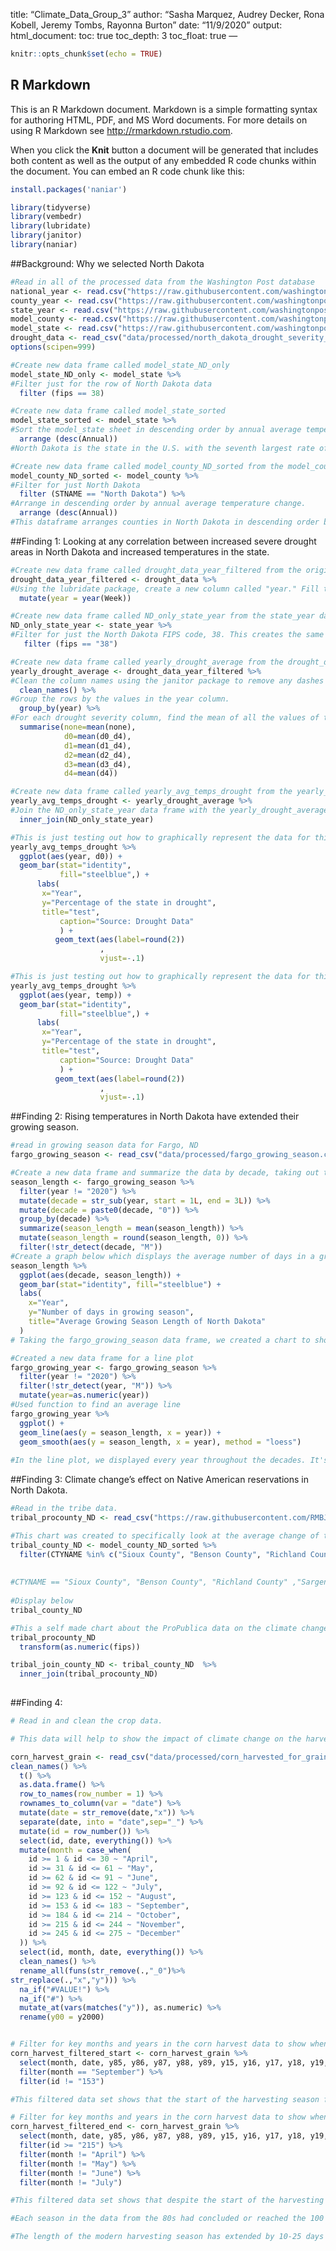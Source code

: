 title: "Climate_Data_Group_3"
author: "Sasha Marquez, Audrey Decker, Rona Kobell, Jeremy Tombs, Rayonna Burton"
date: "11/9/2020"
output:
  html_document:
    toc: true
    toc_depth: 3
    toc_float: true
---

```r
knitr::opts_chunk$set(echo = TRUE)
```

## R Markdown

This is an R Markdown document. Markdown is a simple formatting syntax for authoring HTML, PDF, and MS Word documents. For more details on using R Markdown see <http://rmarkdown.rstudio.com>.

When you click the **Knit** button a document will be generated that includes both content as well as the output of any embedded R code chunks within the document. You can embed an R code chunk like this:
```r
install.packages('naniar')

```

```r
library(tidyverse)
library(vembedr)
library(lubridate)
library(janitor)
library(naniar)
```

##Background: Why we selected North Dakota

```r
#Read in all of the processed data from the Washington Post database
national_year <- read.csv("https://raw.githubusercontent.com/washingtonpost/data-2C-beyond-the-limit-usa/main/data/processed/climdiv_national_year.csv")
county_year <- read.csv("https://raw.githubusercontent.com/washingtonpost/data-2C-beyond-the-limit-usa/main/data/processed/climdiv_county_year.csv")
state_year <- read.csv("https://raw.githubusercontent.com/washingtonpost/data-2C-beyond-the-limit-usa/main/data/processed/climdiv_state_year.csv")
model_county <- read.csv("https://raw.githubusercontent.com/washingtonpost/data-2C-beyond-the-limit-usa/main/data/processed/model_county.csv")
model_state <- read.csv("https://raw.githubusercontent.com/washingtonpost/data-2C-beyond-the-limit-usa/main/data/processed/model_state.csv")
drought_data <- read_csv("data/processed/north_dakota_drought_severity_data.csv")
options(scipen=999)
```

```r
#Create new data frame called model_state_ND_only
model_state_ND_only <- model_state %>%
#Filter just for the row of North Dakota data  
  filter (fips == 38) 
```

```r
#Create new data frame called model_state_sorted
model_state_sorted <- model_state %>%
#Sort the model_state sheet in descending order by annual average temperature change  
  arrange (desc(Annual))
#North Dakota is the state in the U.S. with the seventh largest rate of annual average temperature change. Each of the states with larger change are confined to one region: New England and the mid-Atlantic. North Dakota stands out as the first state on the list not in that region, but rather much closer to the Pacific coast. Some questions emerge: how does the high rate of temperature change affect crops grown in the state? How does the high rate of temperature change affect the growing season for agriculture in the state? Are there any correlated phenomena (ie. drought, rainfall, weather conditions, etc) that can be observed as a result of the high rate of temperature change? Why is the average annual temperature change in North Dakota more comparable to states in New England rather than other states around North Dakota?
```

```r
#Create new data frame called model_county_ND_sorted from the model_county data frame
model_county_ND_sorted <- model_county %>%
#Filter for just North Dakota  
  filter (STNAME == "North Dakota") %>%
#Arrange in descending order by annual average temperature change.  
  arrange (desc(Annual))
#This dataframe arranges counties in North Dakota in descending order by average annual temperature change. The top five counties listed are all in the northernmost part of the state, which poses some questions about what the agriculture is like there, what the terrain is like, what the population and industry is like, and how these are all affected by rising temperatures. Additionally, all top 5 counties have had average annual temperature increases of at least .31 degrees higher than the state average.
```


##Finding 1: Looking at any correlation between increased severe drought areas in North Dakota and increased temperatures in the state.
```r
#Create new data frame called drought_data_year_filtered from the original drought_data data frame. 
drought_data_year_filtered <- drought_data %>%
#Using the lubridate package, create a new column called "year." Fill that column with the years from the dates in the "Week" column.  
  mutate(year = year(Week))
```

```r
#Create new data frame called ND_only_state_year from the state_year data frame.
ND_only_state_year <- state_year %>%
#Filter for just the North Dakota FIPS code, 38. This creates the same data frame as state_year but includes only the rows pertaining to North Dakota.  
   filter (fips == "38")
```

```r
#Create new data frame called yearly_drought_average from the drought_data_year_filtered data frame,
yearly_drought_average <- drought_data_year_filtered %>%
#Clean the column names using the janitor package to remove any dashes and capital letters.  
  clean_names() %>%
#Group the rows by the values in the year column.  
  group_by(year) %>%
#For each drought severity column, find the mean of all the values of the weeks in that year. This way, when there's only one row per year, there will be an average of all 52 weeks' data in the row for the year.
  summarise(none=mean(none),
            d0=mean(d0_d4),
            d1=mean(d1_d4),
            d2=mean(d2_d4),
            d3=mean(d3_d4),
            d4=mean(d4))
```

```r
#Create new data frame called yearly_avg_temps_drought from the yearly_drought_average data frame.
yearly_avg_temps_drought <- yearly_drought_average %>%
#Join the ND_only_state_year data frame with the yearly_drought_average data frame. This will combine the two based on the column they have in common, year. It also eliminates any rows of years that are not common between the two data frames. This was important for ND_only_state_year, because the data frame listed every year from 1895, for which we did not have drought data for.
  inner_join(ND_only_state_year)
```

```r
#This is just testing out how to graphically represent the data for this finding. 
yearly_avg_temps_drought %>%
  ggplot(aes(year, d0)) +
  geom_bar(stat="identity",
           fill="steelblue",) +
      labs(
       x="Year",
       y="Percentage of the state in drought",
       title="test",
           caption="Source: Drought Data"
           ) +
          geom_text(aes(label=round(2))
                    ,
                    vjust=-.1)
```

```r
#This is just testing out how to graphically represent the data for this finding. 
yearly_avg_temps_drought %>%
  ggplot(aes(year, temp)) +
  geom_bar(stat="identity",
           fill="steelblue",) +
      labs(
       x="Year",
       y="Percentage of the state in drought",
       title="test",
           caption="Source: Drought Data"
           ) +
          geom_text(aes(label=round(2))
                    ,
                    vjust=-.1)
```

##Finding 2: Rising temperatures in North Dakota have extended their growing season.

```r
#read in growing season data for Fargo, ND
fargo_growing_season <- read_csv("data/processed/fargo_growing_season.csv")
```

```r
#Create a new data frame and summarize the data by decade, taking out the min/max and 2020
season_length <- fargo_growing_season %>%
  filter(year != "2020") %>%
  mutate(decade = str_sub(year, start = 1L, end = 3L)) %>%
  mutate(decade = paste0(decade, "0")) %>%
  group_by(decade) %>%
  summarize(season_length = mean(season_length)) %>%
  mutate(season_length = round(season_length, 0)) %>%
  filter(!str_detect(decade, "M"))
#Create a graph below which displays the average number of days in a growing season by decade
season_length %>%
  ggplot(aes(decade, season_length)) +
  geom_bar(stat="identity", fill="steelblue") +
  labs(
    x="Year",
    y="Number of days in growing season",
    title="Average Growing Season Length of North Dakota"
  )
# Taking the fargo_growing_season data frame, we created a chart to show that from 1881 to 2020, there has been a general, upward trend of longer growing seasons. Since there are so many years, we grouped them by decades. The general progression of the data is an increased length of the growing season, which connects to the general trend of warming temperatures. This has had a positive impact on agriculture in ND because farmers have a longer time frame to grow crops. 
```

```r
#Created a new data frame for a line plot
fargo_growing_year <- fargo_growing_season %>%
  filter(year != "2020") %>%
  filter(!str_detect(year, "M")) %>%
  mutate(year=as.numeric(year))
#Used function to find an average line
fargo_growing_year %>%
  ggplot() + 
  geom_line(aes(y = season_length, x = year)) +
  geom_smooth(aes(y = season_length, x = year), method = "loess")
  
#In the line plot, we displayed every year throughout the decades. It's clear that there are outliers and the trend isn't straight up. Due to weather fluctuations, there are going to be years that are lower and higher. However, looking at the average line, the growing season in North Dakota has increased. The growing season lengthened during this period by 32 days - over a month. 
```

##Finding 3: Climate change's effect on Native American reservations in North Dakota.

```r
#Read in the tribe data.
tribal_procounty_ND <- read_csv("https://raw.githubusercontent.com/RMBJernigan/rmbj_Jour772Data/master/Group%20Project%202/data-2C-beyond-the-limit-usa-main/data/processed/tribal_data.csv")
```

```r
#This chart was created to specifically look at the average change of temperature in the counties that have tribes or nations on the land
tribal_county_ND <- model_county_ND_sorted %>%
  filter(CTYNAME %in% c("Sioux County", "Benson County", "Richland County" ,"Sargent County","Grant County","McLean County", " Mountrail County", "Dunn County", "McKenzie County", "Mercer County", "Ward County", "Rolette County" ))
  
  
#CTYNAME == "Sioux County", "Benson County", "Richland County" ,"Sargent County","Grant County","McLean County", " Mountrail County", "Dunn County", "McKenzie County", "Mercer County", "Ward County", "Rolette County")
 
#Display below
tribal_county_ND
```

```r
#This a self made chart about the ProPublica data on the climate change of the different counties around the state. It analysis the rises of the different subs of the data. This is before doing an innerjoin
tribal_procounty_ND 
  transform(as.numeric(fips))
```

```r
tribal_join_county_ND <- tribal_county_ND  %>%
  inner_join(tribal_procounty_ND)
 
```

##Finding 4: 
```r
# Read in and clean the crop data.

# This data will help to show the impact of climate change on the harvesting seasons of individual crops. In this finding, we will be looking at the change in the harvesting seasons for corn that is harvested for grain only, not chopped for silage. 

corn_harvest_grain <- read_csv("data/processed/corn_harvested_for_grain.csv") %>%
clean_names() %>%
  t() %>%
  as.data.frame() %>%
  row_to_names(row_number = 1) %>%
  rownames_to_column(var = "date") %>%
  mutate(date = str_remove(date,"x")) %>%
  separate(date, into = "date",sep="_") %>%
  mutate(id = row_number()) %>%
  select(id, date, everything()) %>%
  mutate(month = case_when(
    id >= 1 & id <= 30 ~ "April",
    id >= 31 & id <= 61 ~ "May",
    id >= 62 & id <= 91 ~ "June",
    id >= 92 & id <= 122 ~ "July",
    id >= 123 & id <= 152 ~ "August",
    id >= 153 & id <= 183 ~ "September",
    id >= 184 & id <= 214 ~ "October",
    id >= 215 & id <= 244 ~ "November",
    id >= 245 & id <= 275 ~ "December"
  )) %>%
  select(id, month, date, everything()) %>%
  clean_names() %>%
  rename_all(funs(str_remove(.,"_0")%>%
str_replace(.,"x","y"))) %>%
  na_if("#VALUE!") %>%
  na_if("#") %>%
  mutate_at(vars(matches("y")), as.numeric) %>%
  rename(y00 = y2000)



```

```r
# Filter for key months and years in the corn harvest data to show when the seasons have started from 2015-2020 as compared to 1985-89.
corn_harvest_filtered_start <- corn_harvest_grain %>%
  select(month, date, y85, y86, y87, y88, y89, y15, y16, y17, y18, y19, y20, id) %>%
  filter(month == "September") %>%
  filter(id != "153")

#This filtered data set shows that the start of the harvesting season for corn has remained largely unchanged from the 1980s to the present. It generally starts within the same 20-day window, between September 10 and September 30, each year.
```

```r
# Filter for key months and years in the corn harvest data to show when the seasons have ended during the past 5 years (2015-2020) as compared to 1985-89.
corn_harvest_filtered_end <- corn_harvest_grain %>%
  select(month, date, y85, y86, y87, y88, y89, y15, y16, y17, y18, y19, y20, id) %>%
  filter(id >= "215") %>%
  filter(month != "April") %>%
  filter(month != "May") %>%
  filter(month != "June") %>%
  filter(month != "July")

#This filtered data set shows that despite the start of the harvesting seasons being the same over time, there has been significant change in when those seasons end from the 1980s to now. 

#Each season in the data from the 80s had concluded or reached the 100 percent mark by November 12. From 2015 to 2020, no seasons had concluded by that point and only one harvesting season had reached the threshold of 95 percent.

#The length of the modern harvesting season has extended by 10-25 days when compared to seasons from 30 years prior.

```
